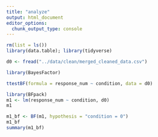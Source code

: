 ```yaml
---
title: "analyze"
output: html_document
editor_options: 
  chunk_output_type: console
---
```


```r
rm(list = ls())
library(data.table); library(tidyverse)
```

```r
d0 <- fread("../data/clean/merged_cleaned_data.csv")

library(BayesFactor)

ttestBF(formula = response_num ~ condition, data = d0)

library(BFpack)
m1 <- lm(response_num ~ condition, d0)
m1

m1_bf <- BF(m1, hypothesis = "condition = 0")
m1_bf
summary(m1_bf)

```